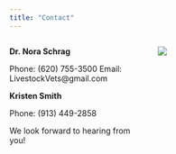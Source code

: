 ```yaml
---
title: "Contact"
---
```

::::::: columns
::::: {.column width="50%"}
**Dr. Nora Schrag**

Phone: (620) 755-3500
Email: LivestockVets\@gmail.com


**Kristen Smith**

Phone: (913) 449-2858

We look forward to hearing from you!
:::::

::: {.column width="50%"}
![](images/Willow.jpg)
:::
:::::::